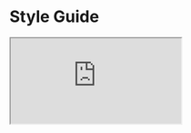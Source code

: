 
# Style Guide

<iframe
  title='figma'
  style={{
    borderWidth: '4px',
    borderStyle: 'solid',
    borderColor: '#eee',
    width:'800px',
    height:'450px'
  }}
  src='https://www.figma.com/embed?embed_host=share&url=https://www.figma.com/file/QaYbQ2LGdA3lefOWZCosDcrt/DSC-NYC-logos'
  allowFullScreen
/>

